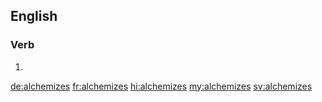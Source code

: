 ==English==

===Verb===
{{head|en|verb form}}

# {{en-third-person singular of|alchemize}}

[[de:alchemizes]]
[[fr:alchemizes]]
[[hi:alchemizes]]
[[my:alchemizes]]
[[sv:alchemizes]]